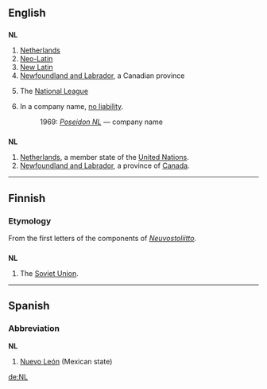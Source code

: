 {{see|.nl}}

==English==

==={{initialism}}===
'''NL'''

# [[Netherlands]]
# [[Neo-Latin]]
# [[New Latin]]
# [[Newfoundland and Labrador]], a Canadian province
# {{US}}{{Canada}}{{baseball}} The [[National League]]
# {{AU}} {{finance}} In a company name, [[no liability]].
#: 1969: ''[[w:Poseidon NL|Poseidon NL]]'' &mdash; company name

==={{abbreviation}}===
'''NL'''
#[[Netherlands]], a member state of the [[United Nations]].
#[[Newfoundland and Labrador]], a province of [[Canada]].


----

==Finnish==

===Etymology===
From the first letters of the components of ''[[Neuvostoliitto]]''.

==={{initialism}}===
'''NL'''

# The [[Soviet Union]].

----

==Spanish==

===Abbreviation===
'''NL'''

# [[Nuevo León]] (Mexican state)

[[de:NL]]